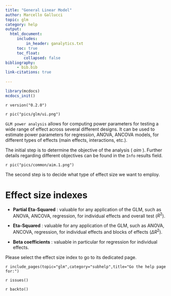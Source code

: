```yaml
---
title: "General Linear Model"
author: Marcello Gallucci 
topic: glm
category: help
output: 
  html_document:
     includes:
         in_header: ganalytics.txt
     toc: true
     toc_float:
        collapsed: false
bibliography: 
     - bib.bib
link-citations: true
        
---
```



```r
library(mcdocs)
mcdocs_init()
```

`r version("0.2.0")`

`r pic("pics/glm/ui.png")`

`GLM power analysis` allows for computing power parameters for testing a wide range of effect across several different designs. It can be used to estimate power parameters for regression, ANOVA, ANCOVA models, for different types of effects (main effects, interactions, etc.).

The initial step is to determine the objective of the analysis ( _aim_ ). Further details regarding different objectives can be found in the `Info` results field.

`r pic("pics/common/aim.1.png")`


The second step is to decide what type of effect size we want to employ. 

# Effect size indexes

* __Partial Eta-Squared__ : valuable for any application of the GLM, such as ANOVA, ANCOVA, regression, for individual effects and overall test ($R^2$).

* __Eta-Squared__ : valuable for any application of the GLM, such as ANOVA, ANCOVA, regression, for individual effects and blocks of effects ($\Delta R^2$).

* __Beta coefficients__ : valuable in particular for regression for individual effects.

Please select the effect size index to go to its dedicated page.

`r include_pages(topic="glm",category="subhelp",title="Go the help page for:")`

`r issues()`

`r backto()`
